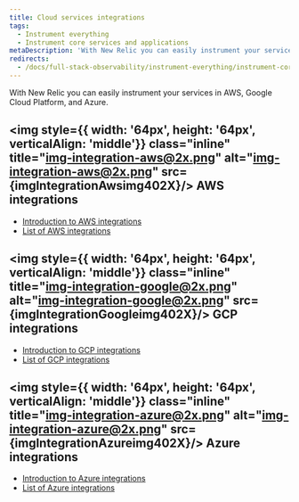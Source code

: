 ```yaml
---
title: Cloud services integrations
tags:
  - Instrument everything
  - Instrument core services and applications
metaDescription: 'With New Relic you can easily instrument your services in AWS, Google Cloud Platform, and Azure.'
redirects:
  - /docs/full-stack-observability/instrument-everything/instrument-core-services-applications/cloud-services-integrations
---
```





With New Relic you can easily instrument your services in AWS, Google Cloud Platform, and Azure.

## <img style={{ width: '64px', height: '64px', verticalAlign: 'middle'}} class="inline" title="img-integration-aws@2x.png" alt="img-integration-aws@2x.png" src={imgIntegrationAwsimg402X}/> AWS integrations

* [Introduction to AWS integrations](/docs/integrations/amazon-integrations/get-started/introduction-aws-integrations)
* [List of AWS integrations](/docs/infrastructure/amazon-integrations/aws-integrations-list)

## <img style={{ width: '64px', height: '64px', verticalAlign: 'middle'}} class="inline" title="img-integration-google@2x.png" alt="img-integration-google@2x.png" src={imgIntegrationGoogleimg402X}/> GCP integrations

* [Introduction to GCP integrations](/docs/integrations/google-cloud-platform-integrations/getting-started/introduction-google-cloud-platform-integrations)
* [List of GCP integrations](/docs/integrations/google-cloud-platform-integrations/gcp-integrations-list)

## <img style={{ width: '64px', height: '64px', verticalAlign: 'middle'}} class="inline" title="img-integration-azure@2x.png" alt="img-integration-azure@2x.png" src={imgIntegrationAzureimg402X}/> Azure integrations

* [Introduction to Azure integrations](/docs/integrations/microsoft-azure-integrations/getting-started/introduction-azure-monitoring-integrations)
* [List of Azure integrations](/docs/integrations/microsoft-azure-integrations/azure-integrations-list)
